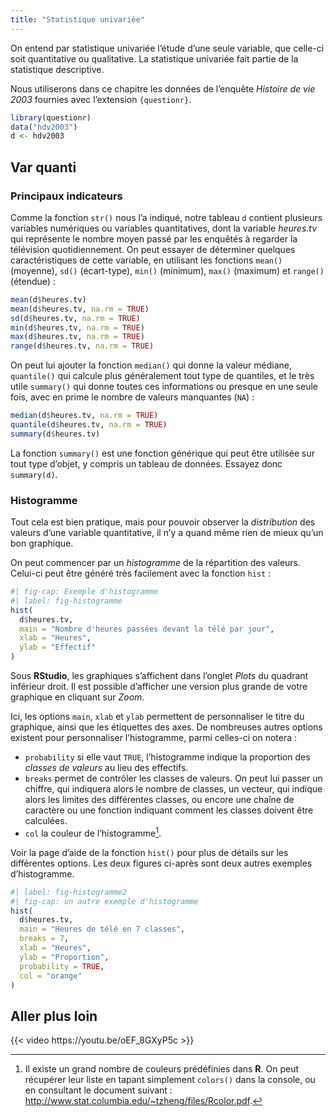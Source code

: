 ```yaml
---
title: "Statistique univariée"
---
```


On entend par statistique univariée l'étude d'une seule variable, que celle-ci soit quantitative ou qualitative. La statistique univariée fait partie de la statistique descriptive.

Nous utiliserons dans ce chapitre les données de l'enquête *Histoire de vie 2003* fournies avec l'extension `{questionr}`.

```r
library(questionr)
data("hdv2003")
d <- hdv2003
```

## Var quanti

### Principaux indicateurs

Comme la fonction `str()`{data-pkg="utils"} nous l'a indiqué, notre tableau `d` contient plusieurs variables numériques ou variables quantitatives, dont la variable *heures.tv* qui représente le nombre moyen passé par les enquêtés à regarder la télévision quotidiennement. On peut essayer de déterminer quelques caractéristiques de cette variable, en utilisant les fonctions `mean()`{data-pkg="base"} (moyenne), `sd()`{data-pkg="stats"} (écart-type), `min()`{data-pkg="base" data-rdoc="Extremes"} (minimum), `max()`{data-pkg="base" data-rdoc="Extremes"} (maximum) et `range()`{data-pkg="base"} (étendue) :

```r
mean(d$heures.tv)
mean(d$heures.tv, na.rm = TRUE)
sd(d$heures.tv, na.rm = TRUE)
min(d$heures.tv, na.rm = TRUE)
max(d$heures.tv, na.rm = TRUE)
range(d$heures.tv, na.rm = TRUE)
```

On peut lui ajouter la fonction `median()` qui donne la valeur médiane, `quantile()` qui calcule plus généralement tout type de quantiles, et le très utile `summary()` qui donne toutes ces informations ou presque en une seule fois, avec en prime le nombre de valeurs manquantes (`NA`) :

```r
median(d$heures.tv, na.rm = TRUE)
quantile(d$heures.tv, na.rm = TRUE)
summary(d$heures.tv)
```

La fonction `summary()` est une fonction générique qui peut être utilisée sur tout type d'objet, y compris un tableau de données. Essayez donc `summary(d)`.

### Histogramme

Tout cela est bien pratique, mais pour pouvoir observer la <dfn>distribution</dfn> des valeurs d'une variable quantitative, il n'y a quand même rien de mieux qu'un bon graphique.

On peut commencer par un <dfn>histogramme</dfn> de la répartition des valeurs. Celui-ci peut être généré très facilement avec la fonction `hist`{data-pkg="graphics"} :

```r
#| fig-cap: Exemple d'histogramme
#| label: fig-histogramme
hist(
  d$heures.tv,
  main = "Nombre d'heures passées devant la télé par jour",
  xlab = "Heures",
  ylab = "Effectif"
)
```

Sous **RStudio**, les graphiques s'affichent dans l'onglet *Plots* du quadrant inférieur droit. Il est possible d'afficher une version plus grande de votre graphique en cliquant sur *Zoom*.

Ici, les options `main`, `xlab` et `ylab` permettent de personnaliser le titre du graphique, ainsi que les étiquettes des axes. De nombreuses autres options existent pour personnaliser l'histogramme, parmi celles-ci on notera :

-   `probability` si elle vaut `TRUE`, l'histogramme indique la proportion des <dfn data-index="classe de valeurs">classes de valeurs</dfn> au lieu des effectifs.
-   `breaks` permet de contrôler les classes de valeurs. On peut lui passer un chiffre, qui indiquera alors le nombre de classes, un vecteur, qui indique alors les limites des différentes classes, ou encore une chaîne de caractère ou une fonction indiquant comment les classes doivent être calculées.
-   `col` la couleur de l'histogramme[^test-1].

[^test-1]: Il existe un grand nombre de couleurs prédéfinies dans **R**. On peut récupérer leur liste en tapant simplement `colors()` dans la console, ou en consultant le document suivant : <http://www.stat.columbia.edu/~tzheng/files/Rcolor.pdf>.

Voir la page d'aide de la fonction `hist()` pour plus de détails sur les différentes options. Les deux figures ci-après sont deux autres exemples d'histogramme.

```r
#| label: fig-histogramme2
#| fig-cap: un autre exemple d'histogramme
hist(
  d$heures.tv, 
  main = "Heures de télé en 7 classes", 
  breaks = 7, 
  xlab = "Heures", 
  ylab = "Proportion", 
  probability = TRUE, 
  col = "orange"
)
```

## Aller plus loin

{{< video https://youtu.be/oEF_8GXyP5c >}}
